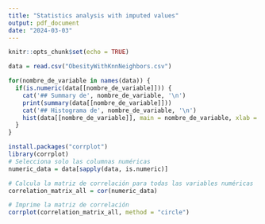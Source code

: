 ```yaml
---
title: "Statistics analysis with imputed values"
output: pdf_document
date: "2024-03-03"
---
```


```r
knitr::opts_chunk$set(echo = TRUE)
```

```r
data = read.csv("ObesityWithKnnNeighbors.csv")
```


```r
for(nombre_de_variable in names(data)) {
  if(is.numeric(data[[nombre_de_variable]])) {
    cat('## Summary de', nombre_de_variable, '\n')
    print(summary(data[[nombre_de_variable]]))
    cat('## Histograma de', nombre_de_variable, '\n')
    hist(data[[nombre_de_variable]], main = nombre_de_variable, xlab = "Valores", ylab = "Frecuencia")
  }
}
```

```r
install.packages("corrplot")
library(corrplot)
# Selecciona solo las columnas numéricas
numeric_data = data[sapply(data, is.numeric)]

# Calcula la matriz de correlación para todas las variables numéricas
correlation_matrix_all = cor(numeric_data)

# Imprime la matriz de correlación
corrplot(correlation_matrix_all, method = "circle")
```